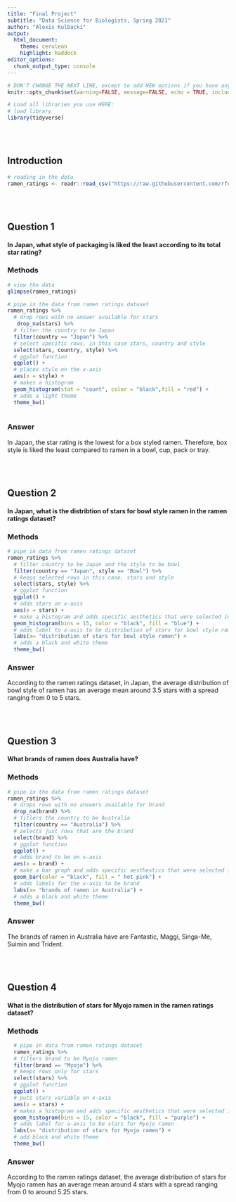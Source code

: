 ```yaml
---
title: "Final Project"
subtitle: "Data Science for Biologists, Spring 2021"
author: "Alexis Kulbacki"
output: 
  html_document:
    theme: cerulean
    highlight: haddock
editor_options: 
  chunk_output_type: console
---
```


```r
# DON'T CHANGE THE NEXT LINE, except to add NEW options if you have any.
knitr::opts_chunk$set(warning=FALSE, message=FALSE, echo = TRUE, include = TRUE)

# Load all libraries you use HERE:
# load library
library(tidyverse)
```

<br><br>

## Introduction

```r
# reading in the data 
ramen_ratings <- readr::read_csv("https://raw.githubusercontent.com/rfordatascience/tidytuesday/master/data/2019/2019-06-04/ramen_ratings.csv")
```

<br><br>

## Question 1

#### In Japan, what style of packaging is liked the least according to its total star rating?

### Methods
```r
# view the data
glimpse(ramen_ratings)

# pipe in the data from ramen ratings dataset
ramen_ratings %>%
  # drop rows with no answer available for stars
   drop_na(stars) %>%
  # filter the country to be Japan
  filter(country == "Japan") %>%
  # select specific rows, in this case stars, country and style 
  select(stars, country, style) %>%  
  # ggplot function
  ggplot() + 
  # places style on the x-axis
  aes(x = style) + 
  # makes a histogram
  geom_histogram(stat = "count", color = "black",fill = "red") +
  # adds a light theme
  theme_bw()
  

```
### Answer

In Japan, the star rating is the lowest for a box styled ramen. Therefore, box style is liked the least compared to ramen in a bowl, cup, pack or tray.


<br><br>

## Question 2

#### In Japan, what is the distribtion of stars for bowl style ramen in the ramen ratings dataset?

### Methods
```r
# pipe in data from ramen ratings dataset
ramen_ratings %>%
  # filter country to be Japan and the style to be bowl
  filter(country == "Japan", style == "Bowl") %>%
  # keeps selected rows in this case, stars and style
  select(stars, style) %>%
  # ggplot function
  ggplot() + 
  # adds stars on x-axis  
  aes(x = stars) +
  # make a histogram and adds specific aesthetics that were selected in argument 
  geom_histogram(bins = 15, color = "black", fill = "blue") +
  # adds label to x-axis to be distribution of stars for bowl style ramen
  labs(x= "distribution of stars for bowl style ramen") +
  # adds a black and white theme
  theme_bw() 


```
### Answer

According to the ramen ratings dataset, in Japan, the average distribution of bowl style of ramen has an average mean around 3.5 stars with a spread ranging from 0 to 5 stars.

<br><br>

## Question 3

#### What brands of ramen does Australia have?

### Methods
```r

# pipe in the data from ramen ratings dataset
ramen_ratings %>%
  # drops rows with no answers available for brand
  drop_na(brand) %>%
  # fitlers the country to be Australia
  filter(country == "Australia") %>%
  # selects just rows that are the brand
  select(brand) %>%
  # ggplot function
  ggplot() + 
  # adds brand to be on x-axis  
  aes(x = brand) +
  # make a bar graph and adds specific aesthestics that were selected in argument
  geom_bar(color = "black", fill = " hot pink") +
  # adds labels for the x-axis to be brand
  labs(x= "brands of ramen in Australia") +
  # adds a black and white theme
  theme_bw() 


```
### Answer

The brands of ramen in Australia have are Fantastic, Maggi, Singa-Me, Suimin and Trident.


<br><br>

## Question 4

#### What is the distribution of stars for Myojo ramen in the ramen ratings dataset?

### Methods
```r
  # pipe in data from ramen ratings dataset
  ramen_ratings %>%
  # filters brand to be Myojo ramen
  filter(brand == "Myojo") %>%
  # keeps rows only for stars 
  select(stars) %>%
  # ggplot function
  ggplot() + 
  # puts stars variable on x-axis  
  aes(x = stars) +
  # makes a histogram and adds specific aesthetics that were selected in argument
  geom_histogram(bins = 15, color = "black", fill = "purple") +
  # adds label for a-axis to be stars for Myojo ramen
  labs(x= "distribution of stars for Myojo ramen") +
  # add black and white theme
  theme_bw() 


```
### Answer

According to the ramen ratings dataset, the average distribution of stars for Myojo ramen has an average mean around 4 stars with a spread ranging from 0 to around 5.25 stars.

